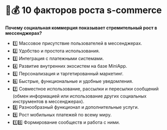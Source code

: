 # 🚀💰 10 факторов роста s-commerce

**Почему социальная коммерция показывает стремительный рост в мессенджерах?**

- 1️⃣ Массовое присутствие пользователей в мессенджерах.
- 2️⃣ Удобство и простота использования.
- 3️⃣ Интеграция с платежными системами.
- 4️⃣ Развитие внутренних экосистем на базе MiniApp.
- 5️⃣ Персонализация и таргетированный маркетинг.
- 6️⃣ Быстрые, функциональные и удобные уведомления.
- 7️⃣ Совместное использование, рассылки и пересылки сообщений (обмен информацией или использование других социальных инструментов в мессенджерах).
- 8️⃣ Разнообразный функционал и дополнительные услуги.
- 9️⃣ Рост мобильных платежей по всему миру.
- 1️⃣0️⃣ Формирование сообществ и работа с ними.
